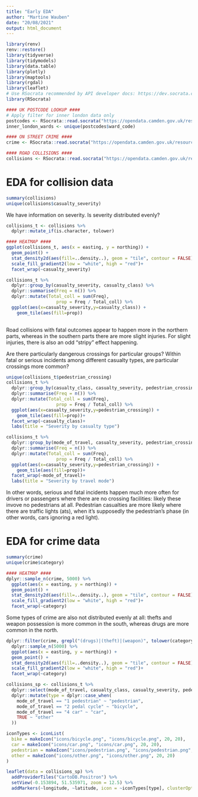 ```yaml
---
title: "Early EDA"
author: "Martine Wauben"
date: "20/08/2021"
output: html_document
---
```


```r
library(renv)
renv::restore()
library(tidyverse)
library(tidymodels)
library(data.table)
library(plotly)
library(maptools)
library(rgdal)
library(leaflet)
# Use RSocrata recommended by API developer docs: https://dev.socrata.com/foundry/opendata.camden.gov.uk/tr8t-gqz7
library(RSocrata)
```


```r
#### UK POSTCODE LOOKUP ####
# Apply filter for inner london data only
postcodes <- RSocrata::read.socrata("https://opendata.camden.gov.uk/resource/tr8t-gqz7.csv?county_code=E13000001")
inner_london_wards <- unique(postcodes$ward_code)

#### ON STREET CRIME ####
crime <- RSocrata::read.socrata("https://opendata.camden.gov.uk/resource/qeje-7ve7.csv")

#### ROAD COLLISIONS ####
collisions <- RSocrata::read.socrata("https://opendata.camden.gov.uk/resource/puar-wf4h.csv")
```

# EDA for collision data

```r
summary(collisions)
unique(collisions$casualty_severity)
```

We have information on severity. Is severity distributed evenly?

```r
collisions_t <- collisions %>%
  dplyr::mutate_if(is.character, tolower)

#### HEATMAP ####
ggplot(collisions_t, aes(x = easting, y = northing)) + 
  geom_point() + 
  stat_density2d(aes(fill=..density..), geom = "tile", contour = FALSE) +
  scale_fill_gradient2(low = "white", high = "red")+
  facet_wrap(~casualty_severity)

collisions_t %>%
  dplyr::group_by(casualty_severity, casualty_class) %>%
  dplyr::summarise(Freq = n()) %>%
  dplyr::mutate(Total_coll = sum(Freq),
                   prop = Freq / Total_coll) %>%
  ggplot(aes(x=casualty_severity,y=casualty_class)) +
    geom_tile(aes(fill=prop))
  
```

Road collisions with fatal outcomes appear to happen more in the northern parts, whereas in the southern parts there are more slight injuries. For slight injuries, there is also an odd "stripy" effect happening.

Are there particularly dangerous crossings for particular groups? Within fatal or serious incidents among different casualty types, are particular crossings more common?

```r
unique(collisions_t$pedestrian_crossing)
collisions_t %>%
  dplyr::group_by(casualty_class, casualty_severity, pedestrian_crossing) %>%
  dplyr::summarise(Freq = n()) %>%
  dplyr::mutate(Total_coll = sum(Freq),
                   prop = Freq / Total_coll) %>%
  ggplot(aes(x=casualty_severity,y=pedestrian_crossing)) +
    geom_tile(aes(fill=prop))+
  facet_wrap(~casualty_class)+
  labs(title = "Severity by casualty type")

collisions_t %>%
  dplyr::group_by(mode_of_travel, casualty_severity, pedestrian_crossing) %>%
  dplyr::summarise(Freq = n()) %>%
  dplyr::mutate(Total_coll = sum(Freq),
                   prop = Freq / Total_coll) %>%
  ggplot(aes(x=casualty_severity,y=pedestrian_crossing)) +
    geom_tile(aes(fill=prop))+
  facet_wrap(~mode_of_travel)+
  labs(title = "Severity by travel mode")
```

In other words, serious and fatal incidents happen much more often for drivers or passengers where there are no crossing facilities: likely these invove no pedestrians at all. 
Pedestrian casualties are more likely where there are traffic lights (ats), when it's supposedly the pedestrian's phase (in other words, cars ignoring a red light). 

# EDA for crime data

```r
summary(crime)
unique(crime$category)
```

```r
#### HEATMAP ####
dplyr::sample_n(crime, 5000) %>%
  ggplot(aes(x = easting, y = northing)) + 
  geom_point() + 
  stat_density2d(aes(fill=..density..), geom = "tile", contour = FALSE) +
  scale_fill_gradient2(low = "white", high = "red")+
  facet_wrap(~category)
```

Some types of crime are also not distributed evenly at all: thefts and weapon possession is more common in the south, whereas drugs are more common in the north. 

```r
dplyr::filter(crime, grepl("(drugs)|(theft)|(weapon)", tolower(category))) %>%
  dplyr::sample_n(5000) %>%
  ggplot(aes(x = easting, y = northing)) + 
  geom_point() + 
  stat_density2d(aes(fill=..density..), geom = "tile", contour = FALSE) +
  scale_fill_gradient2(low = "white", high = "red")+
  facet_wrap(~category)
```

```r
collisions_sp <- collisions_t %>%
  dplyr::select(mode_of_travel, casualty_class, casualty_severity, pedestrian_crossing, longitude, latitude) %>%
  dplyr::mutate(type = dplyr::case_when(
    mode_of_travel == "1 pedestrian" ~ "pedestrian",
    mode_of_travel == "2 pedal cycle" ~ "bicycle",
    mode_of_travel == "4 car" ~ "car",
    TRUE ~ "other"
  ))
```

```r
iconTypes <- iconList(
  bike = makeIcon("icons/bicycle.png", "icons/bicycle.png", 20, 20),
  car = makeIcon("icons/car.png", "icons/car.png", 20, 20),
  pedestrian = makeIcon("icons/pedestrian.png", "icons/pedestrian.png", 20, 20),
  other = makeIcon("icons/other.png", "icons/other.png", 20, 20)
)
```

```r
leaflet(data = collisions_sp) %>% 
  addProviderTiles("CartoDB.Positron") %>% 
  setView(-0.153894, 51.535971, zoom = 12.5) %>% 
  addMarkers(~longitude, ~latitude, icon = ~iconTypes[type], clusterOptions = markerClusterOptions())
```


